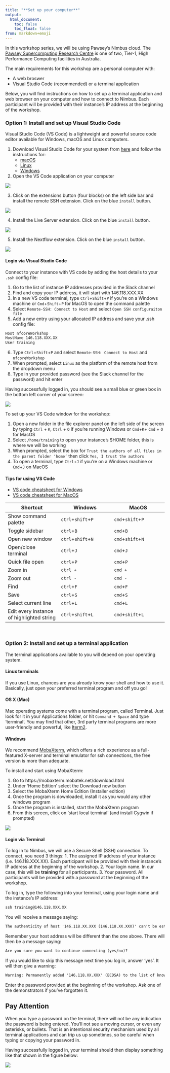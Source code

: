 ```yaml
---
title: "**Set up your computer**"
output:
  html_document:
    toc: false
    toc_float: false
from: markdown+emoji
---
```


In this workshop series, we will be using Pawsey’s Nimbus cloud. The [Pawsey Supercomputing Research Centre](https://pawsey.org.au/about-us/about-pawsey/) is one of two, Tier-1, High Performance Computing facilities in Australia. 

The main requirements for this workshop are a personal computer with:

* A web broswer 
* Visual Studio Code (recommended) or a terminal application 

Below, you will find instructions on how to set up a terminal application and web browser on your computer and how to connect to Nimbus. Each participant will be provided with their instance’s IP address at the beginning of the workshop. 

### **Option 1: Install and set up Visual Studio Code**

Visual Studio Code (VS Code) is a lightweight and powerful source code editor available for Windows, macOS and Linux computers. 

1. Download Visual Studio Code for your system from [here](https://code.visualstudio.com/download) and follow the instructions for:
    * [macOS](https://code.visualstudio.com/docs/setup/mac)
    * [Linux](https://code.visualstudio.com/docs/setup/linux)
    * [Windows](https://code.visualstudio.com/docs/setup/windows)
    
2. Open the VS Code application on your computer 

![](https://user-images.githubusercontent.com/73086054/224881239-86457c3f-9f8f-4724-b780-c633ea8d2180.png)

3. Click on the extensions button (four blocks) on the left side bar and install the remote SSH extension. Click on the blue `install` button. 

![](https://user-images.githubusercontent.com/73086054/224881365-2517157c-7bf9-4bd3-ba98-c9d7e3653674.png)

4. Install the Live Server extension. Click on the blue `install` button. 

![](https://user-images.githubusercontent.com/73086054/231062539-6a4fc78f-da2e-40a6-9d94-00b702930b67.png)

5. Install the Nextflow extension. Click on the blue `install` button. 

![](https://user-images.githubusercontent.com/73086054/236149551-1703e56c-680b-4733-8613-c3409f43b6f2.png)

#### **Login via Visual Studio Code**

Connect to your instance with VS code by adding the host details to your `.ssh` config file:

  1. Go to the list of instance IP addresses provided in the Slack channel
  2. Find and copy your IP address, it will start with 146.118.XXX.XX 
  3. In a new VS code terminal, type `Ctrl`+`Shift`+`P` if you're on a Windows machine or `Cmd`+`Shift`+`P` for MacOS to open the command palette 
  4. Select `Remote-SSH: Connect to Host` and select `Open SSH configuraiton file` 
  5. Add a new entry using your allocated IP address and save your .ssh config file: 

  ```default
  Host nfcoreWorkshop
  HostName 146.118.XXX.XX
  User training
  ```

  6. Type `Ctrl`+`Shift`+`P` and select `Remote-SSH: Connect to Host` and `nfcoreWorkshop` 
  7. When prompted, select `Linux` as the platform of the remote host from the dropdown menu 
  8. Type in your provided password (see the Slack channel for the password) and hit enter 

Having successfully logged in, you should see a small blue or green box in the bottom left corner of your screen:

![](https://user-images.githubusercontent.com/73086054/228143085-20a5bdfc-f4e7-4472-b43f-2c975ae5eb4c.png)

To set up your VS Code window for the workshop:

1. Open a new folder in the file explorer panel on the left side of the screen by typing `Ctrl` + `K`, `Ctrl` + `O` if you're running Windows or `Cmd`+`K`+ `Cmd` + `O` for MacOS 
2. Select `/home/training` to open your instance's $HOME folder, this is where we will be working
2. When prompted, select the box for `Trust the authors of all files in the parent folder ‘home’` then click `Yes, I trust the authors`
3.	To open a terminal, type `Ctrl`+`J` if you're on a Windows machine or `Cmd`+`J` on MacOS

#### **Tips for using VS Code**

* [VS code cheatsheet for Windows](https://code.visualstudio.com/shortcuts/keyboard-shortcuts-windows.pdf)
* [VS code cheatsheet for MacOS](https://code.visualstudio.com/shortcuts/keyboard-shortcuts-macos.pdf)

|Shortcut |Windows |MacOS |
|--|--|--|
| Show command palette | `ctrl`+`shift`+`P` |`cmd`+`shift`+`P` |
|Toggle sidebar |`ctrl`+`B`|`cmd`+`B`|
|Open new window|`ctrl`+`shift`+`N`|`cmd`+`shift`+`N`|
|Open/close terminal|`ctrl`+`J`|`cmd`+`J`|
|Quick file open|`ctrl`+`P`|`cmd`+`P`|
|Zoom in|`ctrl +`| `cmd +`|
|Zoom out|`ctrl -`|`cmd -`|
|Find|`ctrl`+`F`|`cmd`+`F`|
|Save|`ctrl`+`S`|`cmd`+`S`|
|Select current line|`ctrl`+`L`| `cmd`+`L`|
|Edit every instance of highlighted string|`ctrl`+`shift`+`L`|`cmd`+`shift`+`L`|

<br/>

### **Option 2: Install and set up a terminal application**

The terminal applications available to you will depend on your operating system. 

#### **Linux terminals**
If you use Linux, chances are you already know your shell and how to use it. Basically, just open your preferred terminal program and off you go!

#### **OS X (Mac)**

Mac operating systems come with a terminal program, called Terminal. Just look for it in your Applications folder, or hit `Command + Space` and type 'terminal'. You may find that other, 3rd party terminal programs are more user-friendly and powerful, like [Iterm2](https://iterm2.com/).

#### **Windows**

We recommend [MobaXterm](https://mobaxterm.mobatek.net/download.html), which offers a rich experience as a full-featured X-server and terminal emulator for ssh connections, the free version is more than adequate.

To install and start using MobaXterm:

1. Go to https://mobaxterm.mobatek.net/download.html
2. Under ‘Home Edition’ select the Download now button
3. Select the MobaXterm Home Edition (Installer edition)
4. Once the program is downloaded, install it as you would any other windows program
5. Once the program is installed, start the MobaXterm program
6. From this screen, click on ‘start local terminal’ (and install Cygwin if prompted) 

![](https://user-images.githubusercontent.com/73086054/224888551-527c08c3-90fa-4f6b-beaf-308114880624.png)

#### **Login via Terminal**

To log in to Nimbus, we will use a Secure Shell (SSH) connection. To connect, you need 3 things:
1. The assigned IP address of your instance (i.e. 146.118.XXX.XX). Each participant will be provided with their instance’s IP address at the beginning of the workshop.
2. Your login name. In our case, this will be **training** for all participants.
3. Your password. All participants will be provided with a password at the beginning of the workshop.

To log in, type the following into your terminal, using your login name and the instance’s IP address:

```default
ssh training@146.118.XXX.XX
```

You will receive a message saying:

```default
The authenticity of host '146.118.XX.XXX (146.118.XX.XXX)' can't be established.
```

Remember your host address will be different than the one above. There will then be a message saying:

```default
Are you sure you want to continue connecting (yes/no)?
```

If you would like to skip this message next time you log in, answer ‘yes’. It will then give a warning:

```default
Warning: Permanently added '146.118.XX.XXX' (ECDSA) to the list of known hosts.
```

Enter the password provided at the beginning of the workshop. Ask one of the demonstrators if you’ve forgotten it.

::: {.callout-note appearance="simple"}
## Pay Attention
When you type a password on the terminal, there will not be any indication the password is being entered. You'll not see a moving cursor, or even any asterisks, or bullets. That is an intentional security mechanism used by all terminal applications and can trip us up sometimes, so be careful when typing or copying your password in.  
:::

Having successfully logged in, your terminal should then display something like that shown in the figure below:

![](https://user-images.githubusercontent.com/73086054/228141686-a63a84c1-b714-4797-af8e-2b511421a7d8.png)

